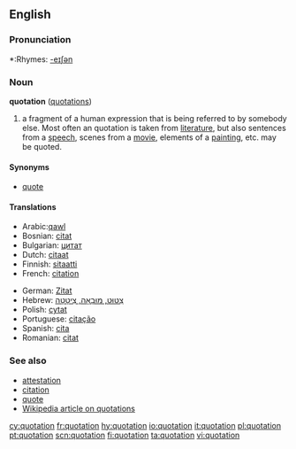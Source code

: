 ==English==

===Pronunciation===
*:Rhymes: [[Rhymes:English:-eɪʃǝn|-eɪʃǝn]]

===Noun===
'''quotation''' ([[quotations]])

# a fragment of a human expression that is being referred to by somebody else.  Most often an quotation is taken from [[literature]], but also sentences from a [[speech]], scenes from a [[movie]], elements of a [[painting]], etc. may be quoted.

====Synonyms====
*[[quote]]

====Translations====
{{top}}
*Arabic:[[qawl]]
*Bosnian: [[citat]] {{m}}
*Bulgarian: [[цитат]] {{m}}
*Dutch: [[citaat]] {{n}}
*Finnish: [[sitaatti]] {{n}}
*French: [[citation]] {{f}}
{{mid}}
*German: [[Zitat]] {{n}}
*Hebrew: [[צִטּוּט, מוּבָאָה, צִיטָטָה]]
*Polish: [[cytat]] {{m}}
*Portuguese: [[citação]] {{f}}
*Spanish: [[cita]]
*Romanian: [[citat]] {{n}}
{{bottom}}

===See also===
*[[attestation]]
*[[citation]]
*[[quote]]
*[[w:Quotation|Wikipedia article on quotations]]

[[cy:quotation]]
[[fr:quotation]]
[[hy:quotation]]
[[io:quotation]]
[[it:quotation]]
[[pl:quotation]]
[[pt:quotation]]
[[scn:quotation]]
[[fi:quotation]]
[[ta:quotation]]
[[vi:quotation]]